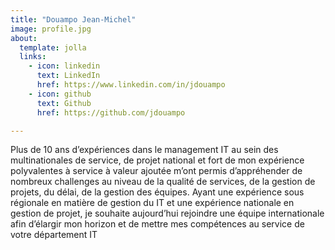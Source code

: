 ```yaml
---
title: "Douampo Jean-Michel"
image: profile.jpg
about:
  template: jolla
  links:
    - icon: linkedin
      text: LinkedIn
      href: https://www.linkedin.com/in/jdouampo
    - icon: github
      text: Github
      href: https://github.com/jdouampo

---
```


Plus de 10 ans d'expériences dans le management IT au sein des multinationales de service, de projet national et fort de mon expérience polyvalentes à service à valeur ajoutée m'ont permis d'appréhender de nombreux challenges au niveau de la qualité de services, de la gestion de projets, du délai, de la gestion des équipes. Ayant une expérience sous régionale en matière de gestion du IT et une expérience nationale en gestion de projet, je souhaite aujourd'hui rejoindre une équipe internationale afin d'élargir mon horizon et de mettre mes compétences au service de votre département IT
